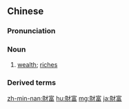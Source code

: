 {{also|财富}}
==Chinese==
{{zh-forms|s=财富}}

===Pronunciation===
{{zh-pron
|m=cáifù
|c=coi4 fu3
|h=pfs=chhòi-fu
|mn=châi-hù
|cat=n
}}

===Noun===
{{zh-noun}}

# {{lb|zh|countable|uncountable}} [[wealth]]; [[riches]] {{zh-mw|m:筆}}

===Derived terms===
{{zh-der|精神財富|社會名目財富}}

{{zh-cat|Intermediate}}

[[zh-min-nan:財富]]
[[hu:財富]]
[[mg:財富]]
[[ja:財富]]
